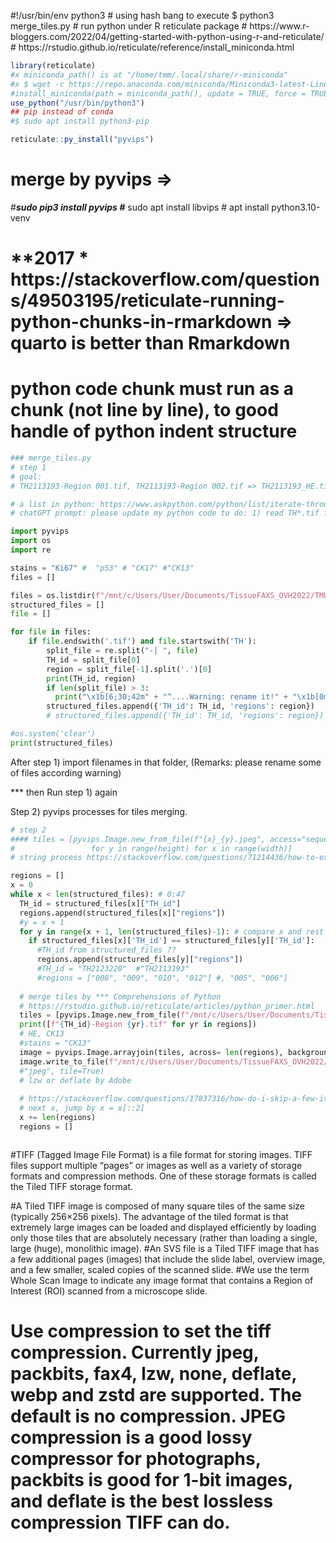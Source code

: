#!/usr/bin/env python3
# using hash bang to execute $ python3 merge_tiles.py
# run python under R reticulate package
# https://www.r-bloggers.com/2022/04/getting-started-with-python-using-r-and-reticulate/
# https://rstudio.github.io/reticulate/reference/install_miniconda.html
```r
library(reticulate)
#x miniconda_path() is at "/home/tmm/.local/share/r-miniconda"
#x $ wget -c https://repo.anaconda.com/miniconda/Miniconda3-latest-Linux-x86_64.sh
#install_miniconda(path = miniconda_path(), update = TRUE, force = TRUE)
use_python("/usr/bin/python3")
## pip instead of conda
#$ sudo apt install python3-pip

reticulate::py_install("pyvips")
```


# merge by pyvips =>
#***sudo pip3 install pyvips
#*** sudo apt install libvips
# apt install python3.10-venv

# **2017 * https://stackoverflow.com/questions/49503195/reticulate-running-python-chunks-in-rmarkdown => quarto is better than Rmarkdown
# python code chunk must run as a chunk (not line by line), to good handle of python indent structure

```python
### merge_tiles.py
# step 1
# goal:
# TH2113193-Region 001.tif, TH2113193-Region 002.tif => TH2113193_HE.tif

# a list in python: https://www.askpython.com/python/list/iterate-through-list-in-python
# chatGPT prompt: please update my python code to do: 1) read TH*.tif filename in folder to produce list of structured_files with TH_id and regions variables. one example filename is "TH2123220-Region 008.tif", so TH_id should be extracted as "TH2123220", and regions should be "008". please update my code

import pyvips
import os
import re

stains = "Ki67" #  "p53" # "CK17" #"CK13"
files = []

files = os.listdir(f"/mnt/c/Users/User/Documents/TissueFAXS_OVH2022/TMUH2017/OVH_TMUH_2017_WSI_{stains}_Box1246/") #insert folder path
structured_files = []
file = []

for file in files:
    if file.endswith('.tif') and file.startswith('TH'):
        split_file = re.split("-| ", file)
        TH_id = split_file[0]
        region = split_file[-1].split('.')[0]
        print(TH_id, region)
        if len(split_file) > 3: 
          print("\x1b[6;30;42m" + "^....Warning: rename it!" + "\x1b[0m")
        structured_files.append({'TH_id': TH_id, 'regions': region})
        # structured_files.append({'TH_id': TH_id, 'regions': region})

#os.system('clear')
print(structured_files)
```
After step 1) import filenames in that folder,
(Remarks: please rename some of files according warning)

*** then Run step 1) again

Step 2) pyvips processes for tiles merging.


```python
# step 2
#### tiles = [pyvips.Image.new_from_file(f"{x}_{y}.jpeg", access="sequential")
#                 for y in range(height) for x in range(width)] 
# string process https://stackoverflow.com/questions/71214436/how-to-extract-data-from-a-filename-in-python-convert-file-name-to-string

regions = []
x = 0
while x < len(structured_files): # 0:47
  TH_id = structured_files[x]["TH_id"]
  regions.append(structured_files[x]["regions"])
  #y = x + 1
  for y in range(x + 1, len(structured_files)-1): # compare x and rest of list
    if structured_files[x]['TH_id'] == structured_files[y]['TH_id']:
      #TH_id from structured_files ??
      regions.append(structured_files[y]["regions"])
      #TH_id = "TH2123220"  #"TH2113193"
      #regions = ["008", "009", "010", "012"] #, "005", "006"]
      
  # merge tiles by *** Comprehensions of Python
  # https://rstudio.github.io/reticulate/articles/python_primer.html
  tiles = [pyvips.Image.new_from_file(f"/mnt/c/Users/User/Documents/TissueFAXS_OVH2022/TMUH2017/OVH_TMUH_2017_WSI_{stains}_Box1246/{TH_id}-Region {yr}.tif", access="sequential") for yr in regions] 
  print([f"{TH_id}-Region {yr}.tif" for yr in regions])  
  # HE, CK13
  #stains = "CK13"
  image = pyvips.Image.arrayjoin(tiles, across= len(regions), background=255) # white
  image.write_to_file(f"/mnt/c/Users/User/Documents/TissueFAXS_OVH2022/TMUH2017/{TH_id}_{stains}.tif", compression="deflate", tile=True)
  #"jpeg", tile=True)
  # lzw or deflate by Adobe
  
  # https://stackoverflow.com/questions/17837316/how-do-i-skip-a-few-iterations-in-a-for-loop  
  # next x, jump by x = x[::2]
  x += len(regions)
  regions = []

```
```r

```

#TIFF (Tagged Image File Format) is a file format for storing images. TIFF files support multiple "pages" or images as well as a variety of storage formats and compression methods. One of these storage formats is called the Tiled TIFF storage format.

#A Tiled TIFF image is composed of many square tiles of the same size (typically 256×256 pixels). The advantage of the tiled format is that extremely large images can be loaded and displayed efficiently by loading only those tiles that are absolutely necessary (rather than loading a single, large (huge), monolithic image).
#An SVS file is a Tiled TIFF image that has a few additional pages (images) that include the slide label, overview image, and a few smaller, scaled copies of the scanned slide.
#We use the term Whole Scan Image to indicate any image format that contains a Region of Interest (ROI) scanned from a microscope slide. 


# Use compression to set the tiff compression. Currently jpeg, packbits, fax4, lzw, none, deflate, webp and zstd are supported. The default is no compression. JPEG compression is a good lossy compressor for photographs, packbits is good for 1-bit images, and deflate is the best lossless compression TIFF can do.

